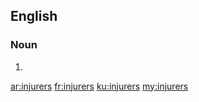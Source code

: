 ==English==

===Noun===
{{head|en|plural}}

# {{plural of|injurer|lang=en|nocat=1}}

[[ar:injurers]]
[[fr:injurers]]
[[ku:injurers]]
[[my:injurers]]